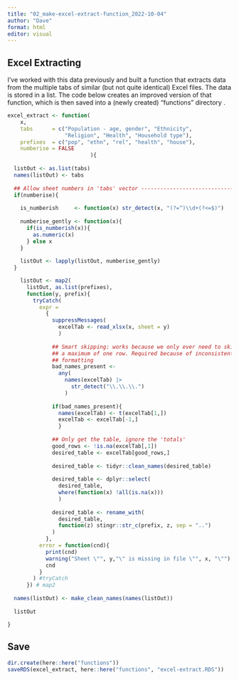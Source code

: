 ```yaml
---
title: "02_make-excel-extract-function_2022-10-04"
author: "Dave"
format: html
editor: visual
---
```


## Excel Extracting

I've worked with this data previously and built a function that extracts data from the multiple tabs of similar (but not quite identical) Excel files. The data is stored in a list. The code below creates an improved version of that function, which is then saved into a (newly created) "functions" directory .

```r

excel_extract <- function(
    x,
    tabs      = c("Population - age, gender", "Ethnicity",
                  "Religion", "Health", "Household type"),
    prefixes  = c("pop", "ethn", "rel", "health", "house"),
    numberise = FALSE
                          ){
  
  listOut <- as.list(tabs)
  names(listOut) <- tabs
  
  ## Allow sheet numbers in 'tabs' vector ------------------------------
  if(numberise){
    
    is_numberish     <- function(x) str_detect(x, "(?=^)\\d+(?<=$)")
    
    numberise_gently <- function(x){
      if(is_numberish(x)){
        as.numeric(x)
      } else x
    }
    
    listOut <- lapply(listOut, numberise_gently)
  }

    listOut <- map2(
      listOut, as.list(prefixes),
      function(y, prefix){
        tryCatch(
          expr =
            {
              suppressMessages(
                excelTab <- read_xlsx(x, sheet = y)
                )
              
              ## Smart skipping: works because we only ever need to skip
              ## a maximum of one row. Required because of inconsistent
              ## formatting
              bad_names_present <-
                any(
                  names(excelTab) |> 
                    str_detect("\\.\\.\\.")
                  )
              
              if(bad_names_present){
                names(excelTab) <- t(excelTab[1,])
                excelTab <- excelTab[-1,]
                }
              
              ## Only get the table, ignore the 'totals'
              good_rows <- !is.na(excelTab[,1])
              desired_table <- excelTab[good_rows,]
              
              desired_table <- tidyr::clean_names(desired_table)
              
              desired_table <- dplyr::select(
                desired_table,
                where(function(x) !all(is.na(x)))
                )
              
              desired_table <- rename_with(
                desired_table,
                function(z) stingr::str_c(prefix, z, sep = "..")
              )
            },
          error = function(cnd){
            print(cnd)
            warning("Sheet \"", y,"\" is missing in file \"", x, "\"")
            cnd
          }
        ) #tryCatch
      }) # map2
    
  names(listOut) <- make_clean_names(names(listOut))
  
  listOut

}
```

## Save

```r
dir.create(here::here("functions"))
saveRDS(excel_extract, here::here("functions", "excel-extract.RDS"))
```
